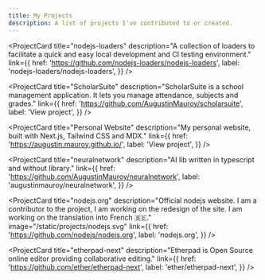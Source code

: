 ```yaml
---
title: My Projects
description: A list of projects I've contributed to or created.
---
```


<ProjectCard
  title="nodejs-loaders"
  description="A collection of loaders to facilitate a quick and easy local development and CI testing environment."
  link={{
    href: 'https://github.com/nodejs-loaders/nodejs-loaders',
    label: 'nodejs-loaders/nodejs-loaders',
  }}
/>

<ProjectCard
  title="ScholarSuite"
  description="ScholarSuite is a school management application. It lets you manage attendance, subjects and grades."
  link={{
    href: 'https://github.com/AugustinMauroy/scholarsuite',
    label: 'View project',
  }}
/>

<ProjectCard
  title="Personal Website"
  description="My personal website, built with Next.js, Tailwind CSS and MDX."
  link={{
    href: 'https://augustin.mauroy.github.io/',
    label: 'View project',
  }}
/>

<ProjectCard
  title="neuralnetwork"
  description="AI lib written in typescript and without library."
  link={{
    href: 'https://github.com/AugustinMauroy/neuralnetwork',
    label: 'augustinmauroy/neuralnetwork',
  }}
/>

<ProjectCard
  title="nodejs.org"
  description="Official nodejs website. I am a contributor to the project, I am working on the redesign of the site. I am working on the translation into French  🇧🇪."
  image="/static/projects/nodejs.svg"
  link={{
    href: 'https://github.com/nodejs/nodejs.org',
    label: 'nodejs.org',
  }}
/>

<ProjectCard
  title="etherpad-next"
  description="Etherpad is Open Source online editor providing collaborative editing."
  link={{
    href: 'https://github.com/ether/etherpad-next',
    label: 'ether/etherpad-next',
  }}
/>
